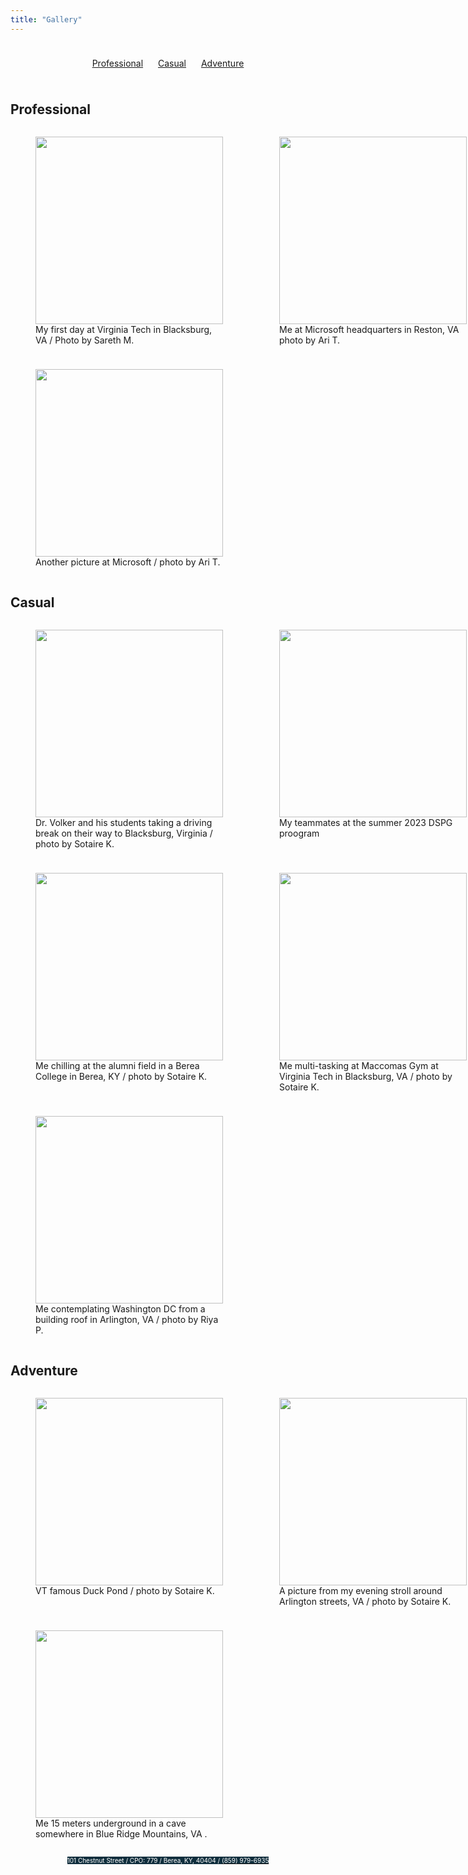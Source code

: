 ```yaml
---
title: "Gallery"
---
```


<style>
#topbar {
  display: flex;
  justify-content: space-around;
  align-items: center;
  background-color: none;
  padding: 10px;
}
#topbar a {
  margin: 0 10px;
}
</style>

<div id="topbar">
  <a href="#Professional">Professional</a>
  <a href="#Casual">Casual</a>
  <a href="#Adventure">Adventure</a>
</div>

<style>
.gallery {
  display: grid;
  grid-template-columns: repeat(2, 1fr);
  grid-gap: 10px;
}

.gallery img {
  width: 300px;
  height: 300px;
}
</style>

<style>
body {
  background-image: url("images/blackblue.png");
  background-size: 15% 100%;
  background-repeat: no-repeat;
  background-position: left top;
}
.address-line {
  display: flex;
  justify-content: center;
}
</style>

## Professional <a name="Professional"></a>

<div class="gallery">
  <figure>
    <img src="images/professional4.jpg">
    <figcaption>My first day at Virginia Tech in Blacksburg, VA / Photo by Sareth M.</figcaption>
  </figure>
  <figure>
    <img src="images/professional3.jpg">
    <figcaption>Me at Microsoft headquarters in  Reston, VA  photo by Ari T.</figcaption>
  </figure>
  <figure>
    <img src="images/professional2.jpg">
    <figcaption>Another picture at Microsoft / photo by Ari T.</figcaption>
  </figure>
  
</div>


## Casual <a name="Casual"></a>

<div class="gallery">
  <figure>
    <img src="images/casual2.jpg">
    <figcaption>Dr. Volker and his students taking a driving break on their way to Blacksburg, Virginia / photo by Sotaire K.</figcaption>
  </figure>
  <figure>
    <img src="images/casual5.jpg">
    <figcaption>My teammates at the summer 2023 DSPG proogram</figcaption>
  </figure>
  <figure>
    <img src="images/casual3jpg.jpg">
    <figcaption>Me chilling at the alumni field in a Berea College in Berea, KY / photo by Sotaire K.</figcaption>
  </figure>
  <figure>
    <img src="images/casual6.jpg">
    <figcaption>Me multi-tasking at Maccomas Gym at Virginia Tech in Blacksburg, VA / photo by Sotaire K.</figcaption>
  </figure>
  <figure>
    <img src="images/casual7.jpg">
    <figcaption>Me contemplating Washington DC from a building roof in Arlington, VA / photo by Riya P.</figcaption>
  </figure>
</div>


## Adventure <a name="Adventure"></a>

<div class="gallery">
  <figure>
    <img src="images/adventure1.jpg">
    <figcaption>VT famous Duck Pond / photo by Sotaire K. </figcaption>
  </figure>
  <figure>
    <img src="images/adventure3.jpg">
    <figcaption> A picture from my evening stroll around Arlington streets, VA / photo by Sotaire K. </figcaption>
  </figure>
   <figure>
    <img src="images/adventure5.jpg">
    <figcaption> Me 15 meters underground in a cave somewhere in Blue Ridge Mountains, VA  . </figcaption>
  </figure>
 
</div>
<div class="address-line">
  <span style="background-color: #0F2E3D; color: white; font-size: 10px;">101 Chestnut Street  / CPO: 779 / </span>
  <span style="background-color: #0F2E3D; color: white; font-size: 10px;">Berea, KY, 40404 / </span>
  [<span style="background-color: #0F2E3D; color: white; font-size: 10px;">(859) 979-6935</span>](tel:+18599796935)
</div>